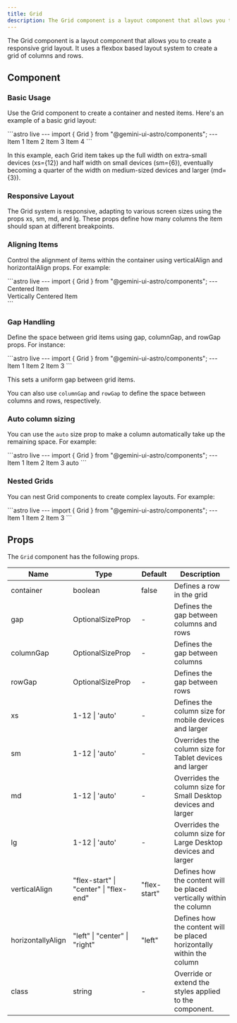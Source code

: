 ```yaml
---
title: Grid
description: The Grid component is a layout component that allows you to create a responsive grid layout.
---
```



<Styles />

The Grid component is a layout component that allows you to create a responsive grid layout. It uses a flexbox based layout system to create a grid of columns and rows.

## Component

### Basic Usage

Use the Grid component to create a container and nested items. Here's an example of a basic grid layout:

<div class="grid-code-example">
```astro live
---
import { Grid } from "@gemini-ui-astro/components";
---

<Grid container>
  <Grid xs={12} sm={6} md={3}>Item 1</Grid>
  <Grid xs={12} sm={6} md={3}>Item 2</Grid>
  <Grid xs={12} sm={6} md={3}>Item 3</Grid>
  <Grid xs={12} sm={6} md={3}>Item 4</Grid>
</Grid>
```
</div>

In this example, each Grid item takes up the full width on extra-small devices (xs={12}) and half width on small devices (sm={6}), eventually becoming a quarter of the width on medium-sized devices and larger (md={3}).

### Responsive Layout

The Grid system is responsive, adapting to various screen sizes using the props xs, sm, md, and lg. These props define how many columns the item should span at different breakpoints.

### Aligning Items

Control the alignment of items within the container using verticalAlign and horizontalAlign props. For example:

<div class="grid-code-example">
```astro live
---
import { Grid } from "@gemini-ui-astro/components";
---

<Grid container>
  <Grid xs={6} horizontalAlign="center"><div style={{height: '400px'}}>Centered Item</div></Grid>
  <Grid xs={6} horizontalAlign="center" verticalAlign="center"><div>Vertically Centered Item</div></Grid>
</Grid>
```
</div>

### Gap Handling

Define the space between grid items using gap, columnGap, and rowGap props. For instance:

<div class="grid-code-example">
```astro live
---
import { Grid } from "@gemini-ui-astro/components";
---

<Grid container gap="8px">
  <Grid xs={12} sm={4}>Item 1</Grid>
  <Grid xs={12} sm={4}>Item 2</Grid>
  <Grid xs={12} sm={4}>Item 3</Grid>
</Grid>
```
</div>

This sets a uniform gap between grid items.

You can also use `columnGap` and `rowGap` to define the space between columns and rows, respectively.

### Auto column sizing

You can use the `auto` size prop to make a column automatically take up the remaining space. For example:

<div class="grid-code-example">
```astro live
---
import { Grid } from "@gemini-ui-astro/components";
---

<Grid container gap="8px">
  <Grid xs={12} sm={4}>Item 1</Grid>
  <Grid xs={12} sm={4}>Item 2</Grid>
  <Grid xs={12} sm="auto">Item 3 auto</Grid>
</Grid>
```
</div>

### Nested Grids

You can nest Grid components to create complex layouts. For example:

<div class="grid-code-example">
```astro live
---
import { Grid } from "@gemini-ui-astro/components";
---

<Grid container gap="8px">
  <Grid xs={12} sm={7}>
    <Grid container gap="8px">
      <Grid xs={12} sm={6}>Item 1</Grid>
      <Grid xs={12} sm={6}>Item 2</Grid>
    </Grid>
  </Grid>
  <Grid xs={12} sm={5}>Item 3</Grid>
</Grid>
```
</div>

## Props

The `Grid` component has the following props.

<table>
  <thead>
    <tr>
      <th>Name</th>
      <th>Type</th>
      <th>Default</th>
      <th>Description</th>
    </tr>
  </thead>
  <tbody>
    <tr>
      <td>container</td>
      <td>boolean</td>
      <td>false</td>
      <td>Defines a row in the grid</td>
    </tr>
    <tr>
      <td>gap</td>
      <td>OptionalSizeProp</td>
      <td>-</td>
      <td>Defines the gap between columns and rows</td>
    </tr>
    <tr>
      <td>columnGap</td>
      <td>OptionalSizeProp</td>
      <td>-</td>
      <td>Defines the gap between columns</td>
    </tr>
    <tr>
      <td>rowGap</td>
      <td>OptionalSizeProp</td>
      <td>-</td>
      <td>Defines the gap between rows</td>
    </tr>
    <tr>
      <td>xs</td>
      <td>1-12 | 'auto'</td>
      <td>-</td>
      <td>Defines the column size for mobile devices and larger</td>
    </tr>
    <tr>
      <td>sm</td>
      <td>1-12 | 'auto'</td>
      <td>-</td>
      <td>Overrides the column size for Tablet devices and larger</td>
    </tr>
    <tr>
      <td>md</td>
      <td>1-12 | 'auto'</td>
      <td>-</td>
      <td>Overrides the column size for Small Desktop devices and larger</td>
    </tr>
    <tr>
      <td>lg</td>
      <td>1-12 | 'auto'</td>
      <td>-</td>
      <td>Overrides the column size for Large Desktop devices and larger</td>
    </tr>
    <tr>
      <td>verticalAlign</td>
      <td>"flex-start" | "center" | "flex-end"</td>
      <td>"flex-start"</td>
      <td>
        Defines how the content will be placed vertically within the column
      </td>
    </tr>
    <tr>
      <td>horizontallyAlign</td>
      <td>"left" | "center" | "right"</td>
      <td>"left"</td>
      <td>
        Defines how the content will be placed horizontally within the column
      </td>
    </tr>
    <tr>
      <td>class</td>
      <td>string</td>
      <td>-</td>
      <td>Override or extend the styles applied to the component.</td>
    </tr>
  </tbody>
</table>
